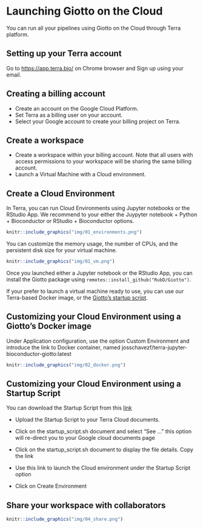 # Launching Giotto on the Cloud

You can run all your pipelines using Giotto on the Cloud through Terra platform.

## Setting up your Terra account

Go to <https://app.terra.bio/> on Chrome browser and Sign up using your email.


## Creating a billing account

- Create an account on the Google Cloud Platform.
- Set Terra as a billing user on your account.
- Select your Google account to create your billing project on Terra.

## Create a workspace

- Create a workspace within your billing account. Note that all users with access permissions to your workspace will be sharing the same billing account.
- Launch a Virtual Machine with a Cloud environment.


## Create a Cloud Environment

In Terra, you can run Cloud Environments using Jupyter notebooks or the RStudio App. We recommend to your either the Juypyter notebook + Python + Bioconductor or RStudio + Bioconductor options. 

```r
knitr::include_graphics("img/01_environments.png")
```

You can customize the memory usage, the number of CPUs, and the persistent disk size for your virtual machine.

```r
knitr::include_graphics("img/01_vm.png")
```

Once you launched either a Jupyter notebook or the RStudio App, you can install the Giotto package using `remotes::install_github("RubD/Giotto")`.

If your prefer to launch a virtual machine ready to use, you can use our Terra-based Docker image, or the [Giotto's startup script](https://github.com/josschavezf/giotto_cloud/blob/main/startup_script.sh).


## Customizing your Cloud Environment using a Giotto's Docker image

Under Application configuration, use the option Custom Environment and introduce the link to Docker container, named josschavezf/terra-jupyter-bioconductor-giotto:latest

```r
knitr::include_graphics("img/02_docker.png")
```

## Customizing your Cloud Environment using a Startup Script

You can download the Startup Script from this [link](https://github.com/josschavezf/giotto_cloud/blob/main/startup_script.sh)

- Upload the Startup Script to your Terra Cloud documents.



- Click on the startup_script.sh document and select "See ... " this option will re-direct you to your Google cloud documents page



- Click on the startup_script.sh document to display the file details. Copy the link


- Use this link to launch the Cloud environment under the Startup Script option



- Click on Create Environment




## Share your workspace with collaborators


```r
knitr::include_graphics("img/04_share.png")
```


